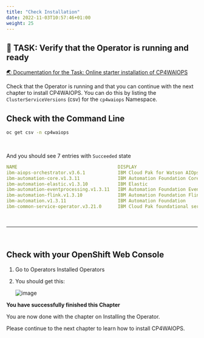 ```yaml
---
title: "Check Installation"
date: 2022-11-03T10:57:46+01:00
weight: 25
---
```






## 🚀 TASK: Verify that the Operator is running and ready
<a href="https://www.ibm.com/docs/en/cloud-paks/cloud-pak-watson-aiops/3.6.0?topic=manager-starter-installation-cli" target="_blank" >🌏 Documentation for the Task: Online starter installation of CP4WAIOPS</a>


Check that the Operator is running and that you can continue with the next chapter to install CP4WAIOPS. You can do this by listing the `ClusterServiceVersions` (csv) for the `cp4waiops` Namespace.



<Accordion>
<AccordionItem title="💡 Need Help?">


## Check with the Command Line
	
```bash
oc get csv -n cp4waiops                                                           
```

<br/>

And you should see 7 entries with `Succeeded` state

```yaml
NAME                                     DISPLAY                                      VERSION   REPLACES                                 PHASE
ibm-aiops-orchestrator.v3.6.1            IBM Cloud Pak for Watson AIOps CP4WAIOPS     3.5.1                                              Succeeded
ibm-automation-core.v1.3.11              IBM Automation Foundation Core               1.3.11    ibm-automation-core.v1.3.10              Succeeded
ibm-automation-elastic.v1.3.10           IBM Elastic                                  1.3.10    ibm-automation-elastic.v1.3.9            Succeeded
ibm-automation-eventprocessing.v1.3.11   IBM Automation Foundation Event Processing   1.3.11    ibm-automation-eventprocessing.v1.3.10   Succeeded
ibm-automation-flink.v1.3.10             IBM Automation Foundation Flink              1.3.10    ibm-automation-flink.v1.3.9              Succeeded
ibm-automation.v1.3.11                   IBM Automation Foundation                    1.3.11    ibm-automation.v1.3.10                   Succeeded
ibm-common-service-operator.v3.21.0      IBM Cloud Pak foundational services          3.21.0                                             Succeeded
```

<br/>
<hr/>
<br/>

## Check with your OpenShift Web Console

1. Go to Operators Installed Operators 

1. You should get this:

	![image](./../images/53_operators_installed.png)


</AccordionItem>
</Accordion>



<InlineNotification kind="success">

**You have successfully finished this Chapter**

You are now done with the chapter on Installing the Operator.

Please continue to the next chapter to learn how to install CP4WAIOPS.

</InlineNotification>


